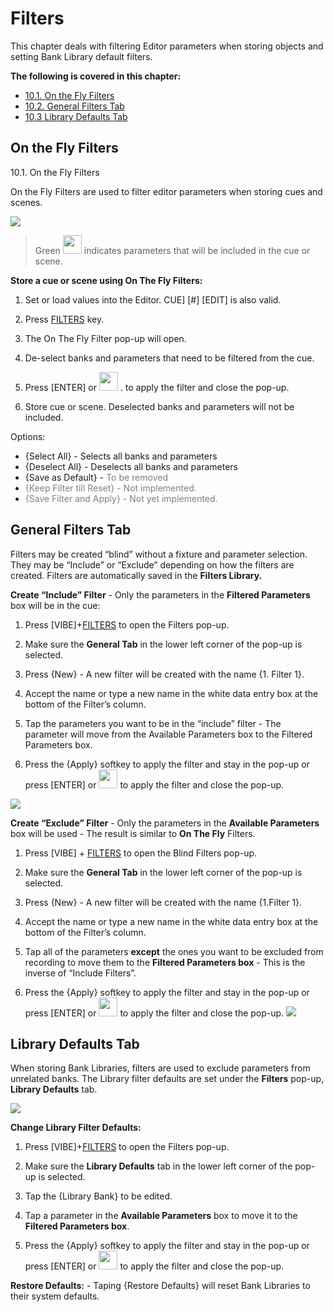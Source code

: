 # Filters

This chapter deals with filtering Editor parameters when storing objects and setting Bank Library default filters.

**The following is covered in this chapter:**

- [10.1. On the Fly Filters](#OntheFlyFilters-10.1.)
- [10.2. General Filters Tab](#GeneralFiltersTab-10.2.)
- [10.3 Library Defaults Tab](#LibraryDefaultsTab-10.3)

## On the Fly Filters {#OntheFlyFilters-10.1.}


10.1. On the Fly Filters

On the Fly Filters are used to filter editor parameters when storing cues and scenes.

![](https://files.gitbook.com/v0/b/gitbook-x-prod.appspot.com/o/spaces%2F3kS90tLsADGm1ocbe7q9%2Fuploads%2F70gd5CGwrkMzk5SvYiQb%2F11.1.webp?alt=media&token=b2a747bc-afe3-4f38-898e-ea8f50b43fe8)

>Green [<img src="https://files.gitbook.com/v0/b/gitbook-x-prod.appspot.com/o/spaces%2F3kS90tLsADGm1ocbe7q9%2Fuploads%2FIxghZd4JbdvIjnwXHGHZ%2Fimage.png?alt=media&token=af78182b-83d8-482b-8ac1-e8edc39f7909" width="30"/>](image.png) indicates parameters that will be included in the cue or scene.

**Store a cue or scene using On The Fly Filters:**

1.  Set or load values into the Editor. CUE] [#] [EDIT] is also valid.
    
2.  Press [FILTERS] key.
    
3.  The On The Fly Filter pop-up will open.
    
4.  De-select banks and parameters that need to be filtered from the cue.
    
5.  Press [ENTER] or [<img src="https://files.gitbook.com/v0/b/gitbook-x-prod.appspot.com/o/spaces%2F3kS90tLsADGm1ocbe7q9%2Fuploads%2F6EE8U1Wvt91iKCQ8V0Na%2Fimage.png?alt=media&token=896910e2-8a35-4b58-b0fe-3602ba6f5411.png" width="30"/>](image.png) . to apply the filter and close the pop-up.
    
6.  Store cue or scene. Deselected banks and parameters will not be included.

Options:

- {Select All} - Selects all banks and parameters
- {Deselect All} - Deselects all banks and parameters
- {Save as Default} - <span style="color:Gray">To be removed</span>
- <span style="color:Gray">{Keep Filter till Reset} - Not implemented.</span>
- <span style="color:Gray">{Save Filter and Apply} - Not yet implemented.</span>

## General Filters Tab {#GeneralFiltersTab-10.2.}


Filters may be created "blind" without a fixture and parameter selection. They may be "Include" or "Exclude" depending on how the filters are created. Filters are automatically saved in the **Filters Library.**

**Create "Include" Filter** - Only the parameters in the **Filtered Parameters** box will be in the cue:

1.  Press [VIBE]+[FILTERS] to open the Filters pop-up.
    
2.  Make sure the **General Tab** in the lower left corner of the pop-up is selected.
    
3.  Press {New} - A new filter will be created with the name {1. Filter 1}.
    
4.  Accept the name or type a new name in the white data entry box at the bottom of the Filter's column.
    
5.  Tap the parameters you want to be in the "include" filter - The parameter will move from the Available Parameters box to the Filtered Parameters box.
    
6.  Press the {Apply} softkey to apply the filter and stay in the pop-up or press [ENTER] or [<img src="https://files.gitbook.com/v0/b/gitbook-x-prod.appspot.com/o/spaces%2F3kS90tLsADGm1ocbe7q9%2Fuploads%2F6EE8U1Wvt91iKCQ8V0Na%2Fimage.png?alt=media&token=896910e2-8a35-4b58-b0fe-3602ba6f5411.png" width="30"/>](image.png) to apply the filter and close the pop-up.


![](https://files.gitbook.com/v0/b/gitbook-x-prod.appspot.com/o/spaces%2F3kS90tLsADGm1ocbe7q9%2Fuploads%2FxJGgGofSNiTwdWFtRk9V%2Fimage.png?alt=media&token=a0874eb0-9da7-44de-bd08-2cf099a2ea51)

**Create "Exclude" Filter** - Only the parameters in the **Available Parameters** box will be used - The result is similar to **On The Fly** Filters.

1.  Press [VIBE] + [FILTERS] to open the Blind Filters pop-up.
    
2.  Make sure the **General Tab** in the lower left corner of the pop-up is selected.
    
3.  Press {New} - A new filter will be created with the name {1.Filter 1}.
    
4.  Accept the name or type a new name in the white data entry box at the bottom of the Filter's column.
    
5.  Tap all of the parameters **except** the ones you want to be excluded from recording to move them to the **Filtered Parameters box** - This is the inverse of "Include Filters".
    
6.  Press the {Apply} softkey to apply the filter and stay in the pop-up or press [ENTER] or <img src="https://files.gitbook.com/v0/b/gitbook-x-prod.appspot.com/o/spaces%2F3kS90tLsADGm1ocbe7q9%2Fuploads%2F6EE8U1Wvt91iKCQ8V0Na%2Fimage.png?alt=media&token=896910e2-8a35-4b58-b0fe-3602ba6f5411.png" width="30"/> to apply the filter and close the pop-up.
![](https://files.gitbook.com/v0/b/gitbook-x-prod.appspot.com/o/spaces%2F3kS90tLsADGm1ocbe7q9%2Fuploads%2F5yCJCJMYORB9XLWXzCvn%2Fimage.png?alt=media&token=b9b9696b-e3ec-4df3-87c1-0203e434d459)



## Library Defaults Tab {#LibraryDefaultsTab-10.3}

When storing Bank Libraries, filters are used to exclude parameters from unrelated banks. The Library filter defaults are set under the **Filters** pop-up, **Library Defaults** tab.

![](https://files.gitbook.com/v0/b/gitbook-x-prod.appspot.com/o/spaces%2F3kS90tLsADGm1ocbe7q9%2Fuploads%2FBUtHaWfD8AdZQM7fSUka%2F11.3.webp?alt=media&token=d11601fe-f97b-4d40-b65e-a45255e4f001)

**Change Library Filter Defaults:**

1.  Press [VIBE]+[FILTERS] to open the Filters pop-up.
    
2.  Make sure the **Library Defaults** tab in the lower left corner of the pop-up is selected.
    
3.  Tap the {Library Bank} to be edited.
    
4.  Tap a parameter in the **Available Parameters** box to move it to the **Filtered Parameters box**.
    
5. Press the {Apply} softkey to apply the filter and stay in the pop-up or press [ENTER] or [<img src="https://files.gitbook.com/v0/b/gitbook-x-prod.appspot.com/o/spaces%2F3kS90tLsADGm1ocbe7q9%2Fuploads%2F6EE8U1Wvt91iKCQ8V0Na%2Fimage.png?alt=media&token=896910e2-8a35-4b58-b0fe-3602ba6f5411.png" width="30"/>](image.png) to apply the filter and close the pop-up.
    

**Restore Defaults:** - Taping {Restore Defaults} will reset Bank Libraries to their system defaults.


